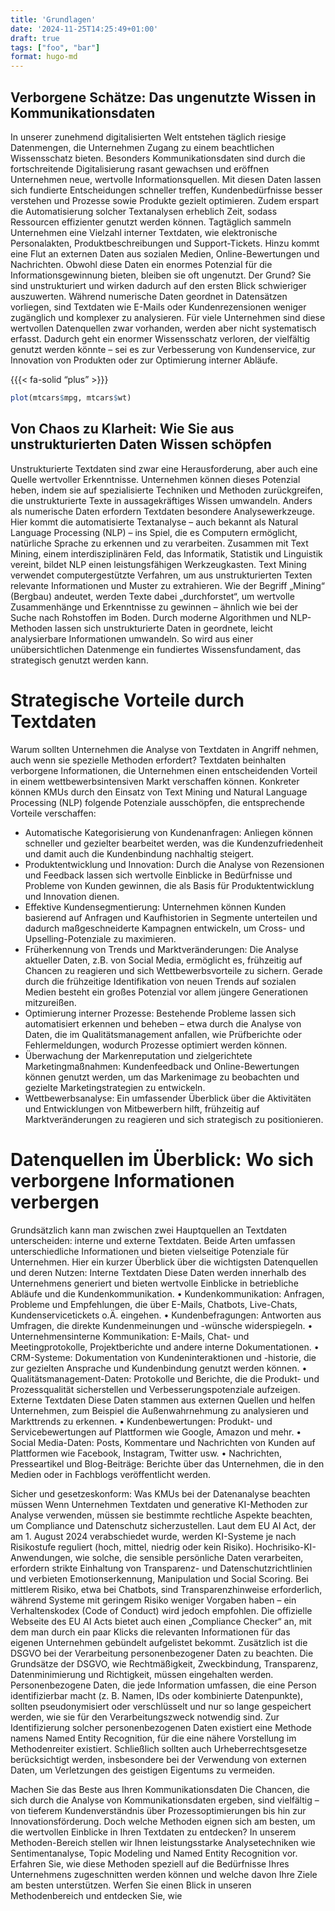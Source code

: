 ```yaml
---
title: 'Grundlagen'
date: '2024-11-25T14:25:49+01:00'
draft: true
tags: ["foo", "bar"]
format: hugo-md
---
```


## Verborgene Schätze: Das ungenutzte Wissen in Kommunikationsdaten

In unserer zunehmend digitalisierten Welt entstehen täglich riesige Datenmengen, die Unternehmen Zugang zu einem beachtlichen Wissensschatz bieten. Besonders Kommunikationsdaten sind durch die fortschreitende Digitalisierung rasant gewachsen und eröffnen Unternehmen neue, wertvolle Informationsquellen. Mit diesen Daten lassen sich fundierte Entscheidungen schneller treffen, Kundenbedürfnisse besser verstehen und Prozesse sowie Produkte gezielt optimieren. Zudem erspart die Automatisierung solcher Textanalysen erheblich Zeit, sodass Ressourcen effizienter genutzt werden können. Tagtäglich sammeln Unternehmen eine Vielzahl interner Textdaten, wie elektronische Personalakten, Produktbeschreibungen und Support-Tickets. Hinzu kommt eine Flut an externen Daten aus sozialen Medien, Online-Bewertungen und Nachrichten. Obwohl diese Daten ein enormes Potenzial für die Informationsgewinnung bieten, bleiben sie oft ungenutzt. Der Grund? Sie sind unstrukturiert und wirken dadurch auf den ersten Blick schwieriger auszuwerten. Während numerische Daten geordnet in Datensätzen vorliegen, sind Textdaten wie E-Mails oder Kundenrezensionen weniger zugänglich und komplexer zu analysieren. Für viele Unternehmen sind diese wertvollen Datenquellen zwar vorhanden, werden aber nicht systematisch erfasst. Dadurch geht ein enormer Wissensschatz verloren, der vielfältig genutzt werden könnte – sei es zur Verbesserung von Kundenservice, zur Innovation von Produkten oder zur Optimierung interner Abläufe.

{{{< fa-solid "plus" >}}}

```r
plot(mtcars$mpg, mtcars$wt)
```


## Von Chaos zu Klarheit: Wie Sie aus unstrukturierten Daten Wissen schöpfen

Unstrukturierte Textdaten sind zwar eine Herausforderung, aber auch eine Quelle wertvoller Erkenntnisse. Unternehmen können dieses Potenzial heben, indem sie auf spezialisierte Techniken und Methoden zurückgreifen, die unstrukturierte Texte in aussagekräftiges Wissen umwandeln. Anders als numerische Daten erfordern Textdaten besondere Analysewerkzeuge. Hier kommt die automatisierte Textanalyse – auch bekannt als Natural Language Processing (NLP) – ins Spiel, die es Computern ermöglicht, natürliche Sprache zu erkennen und zu verarbeiten.
Zusammen mit Text Mining, einem interdisziplinären Feld, das Informatik, Statistik und Linguistik vereint, bildet NLP einen leistungsfähigen Werkzeugkasten. Text Mining verwendet computergestützte Verfahren, um aus unstrukturierten Texten relevante Informationen und Muster zu extrahieren. Wie der Begriff „Mining“ (Bergbau) andeutet, werden Texte dabei „durchforstet“, um wertvolle Zusammenhänge und Erkenntnisse zu gewinnen – ähnlich wie bei der Suche nach Rohstoffen im Boden.
Durch moderne Algorithmen und NLP-Methoden lassen sich unstrukturierte Daten in geordnete, leicht analysierbare Informationen umwandeln. So wird aus einer unübersichtlichen Datenmenge ein fundiertes Wissensfundament, das strategisch genutzt werden kann.

# Strategische Vorteile durch Textdaten

Warum sollten Unternehmen die Analyse von Textdaten in Angriff nehmen, auch wenn sie spezielle Methoden erfordert? Textdaten beinhalten verborgene Informationen, die Unternehmen einen entscheidenden Vorteil in einem wettbewerbsintensiven Markt verschaffen können.
Konkreter können KMUs durch den Einsatz von Text Mining und Natural Language Processing (NLP) folgende Potenziale ausschöpfen, die entsprechende Vorteile verschaffen:

- Automatische Kategorisierung von Kundenanfragen: Anliegen können schneller und gezielter bearbeitet werden, was die Kundenzufriedenheit und damit auch die Kundenbindung nachhaltig steigert. 
- Produktentwicklung und Innovation: Durch die Analyse von Rezensionen und Feedback lassen sich wertvolle Einblicke in Bedürfnisse und Probleme von Kunden gewinnen, die als Basis für Produktentwicklung und Innovation dienen.
- Effektive Kundensegmentierung: Unternehmen können Kunden basierend auf Anfragen und Kaufhistorien in Segmente unterteilen und dadurch maßgeschneiderte Kampagnen entwickeln, um Cross- und Upselling-Potenziale zu maximieren.
- Früherkennung von Trends und Marktveränderungen: Die Analyse aktueller Daten, z.B. von Social Media, ermöglicht es, frühzeitig auf Chancen zu reagieren und sich Wettbewerbsvorteile zu sichern. Gerade durch die frühzeitige Identifikation von neuen Trends auf sozialen Medien besteht ein großes Potenzial vor allem jüngere Generationen mitzureißen.
- Optimierung interner Prozesse: Bestehende Probleme lassen sich automatisiert erkennen und beheben – etwa durch die Analyse von Daten, die im Qualitätsmanagement anfallen, wie Prüfberichte oder Fehlermeldungen, wodurch Prozesse optimiert werden können.
- Überwachung der Markenreputation und zielgerichtete Marketingmaßnahmen: Kundenfeedback und Online-Bewertungen können genutzt werden, um das Markenimage zu beobachten und gezielte Marketingstrategien zu entwickeln.
- Wettbewerbsanalyse: Ein umfassender Überblick über die Aktivitäten und Entwicklungen von Mitbewerbern hilft, frühzeitig auf Marktveränderungen zu reagieren und sich strategisch zu positionieren.

# Datenquellen im Überblick: Wo sich verborgene Informationen verbergen
Grundsätzlich kann man zwischen zwei Hauptquellen an Textdaten unterscheiden: interne und externe Textdaten. Beide Arten umfassen unterschiedliche Informationen und bieten vielseitige Potenziale für Unternehmen. Hier ein kurzer Überblick über die wichtigsten Datenquellen und deren Nutzen:
Interne Textdaten
Diese Daten werden innerhalb des Unternehmens generiert und bieten wertvolle Einblicke in betriebliche Abläufe und die Kundenkommunikation.
    • Kundenkommunikation: Anfragen, Probleme und Empfehlungen, die über E-Mails, Chatbots, Live-Chats, Kundenservicetickets o.Ä. eingehen.
    • Kundenbefragungen: Antworten aus Umfragen, die direkte Kundenmeinungen und -wünsche widerspiegeln.
    • Unternehmensinterne Kommunikation: E-Mails, Chat- und Meetingprotokolle, Projektberichte und andere interne Dokumentationen.
    • CRM-Systeme: Dokumentation von Kundeninteraktionen und -historie, die zur gezielten Ansprache und Kundenbindung genutzt werden können.
    • Qualitätsmanagement-Daten: Protokolle und Berichte, die die Produkt- und Prozessqualität sicherstellen und Verbesserungspotenziale aufzeigen.
Externe Textdaten
Diese Daten stammen aus externen Quellen und helfen Unternehmen, zum Beispiel die Außenwahrnehmung zu analysieren und Markttrends zu erkennen.
    • Kundenbewertungen: Produkt- und Servicebewertungen auf Plattformen wie Google, Amazon und mehr.
    • Social Media-Daten: Posts, Kommentare und Nachrichten von Kunden auf Plattformen wie Facebook, Instagram, Twitter usw.
    • Nachrichten, Presseartikel und Blog-Beiträge: Berichte über das Unternehmen, die in den Medien oder in Fachblogs veröffentlicht werden.


Sicher und gesetzeskonform: Was KMUs bei der Datenanalyse beachten müssen
Wenn Unternehmen Textdaten und generative KI-Methoden zur Analyse verwenden, müssen sie bestimmte rechtliche Aspekte beachten, um Compliance und Datenschutz sicherzustellen. Laut dem EU AI Act, der am 1. August 2024 verabschiedet wurde, werden KI-Systeme je nach Risikostufe reguliert (hoch, mittel, niedrig oder kein Risiko). Hochrisiko-KI-Anwendungen, wie solche, die sensible persönliche Daten verarbeiten, erfordern strikte Einhaltung von Transparenz- und Datenschutzrichtlinien und verbieten Emotionserkennung, Manipulation und Social Scoring. Bei mittlerem Risiko, etwa bei Chatbots, sind Transparenzhinweise erforderlich, während Systeme mit geringem Risiko weniger Vorgaben haben – ein Verhaltenskodex (Code of Conduct) wird jedoch empfohlen. Die offizielle Webseite des EU AI Acts bietet auch einen „Compliance Checker“ an, mit dem man durch ein paar Klicks die relevanten Informationen für das eigenen Unternehmen gebündelt aufgelistet bekommt. 
Zusätzlich ist die DSGVO bei der Verarbeitung personenbezogener Daten zu beachten. Die Grundsätze der DSGVO, wie Rechtmäßigkeit, Zweckbindung, Transparenz, Datenminimierung und Richtigkeit, müssen eingehalten werden. Personenbezogene Daten, die jede Information umfassen, die eine Person identifizierbar macht (z. B. Namen, IDs oder kombinierte Datenpunkte), sollten pseudonymisiert oder verschlüsselt und nur so lange gespeichert werden, wie sie für den Verarbeitungszweck notwendig sind. Zur Identifizierung solcher personenbezogenen Daten existiert eine Methode namens Named Entity Recognition, für die eine nähere Vorstellung im Methodenreiter existiert. Schließlich sollten auch Urheberrechtsgesetze berücksichtigt werden, insbesondere bei der Verwendung von externen Daten, um Verletzungen des geistigen Eigentums zu vermeiden.

Machen Sie das Beste aus Ihren Kommunikationsdaten
Die Chancen, die sich durch die Analyse von Kommunikationsdaten ergeben, sind vielfältig – von tieferem Kundenverständnis über Prozessoptimierungen bis hin zur Innovationsförderung. Doch welche Methoden eignen sich am besten, um die wertvollen Einblicke in Ihren Textdaten zu entdecken? In unserem Methoden-Bereich stellen wir Ihnen leistungsstarke Analysetechniken wie Sentimentanalyse, Topic Modeling und Named Entity Recognition vor. Erfahren Sie, wie diese Methoden speziell auf die Bedürfnisse Ihres Unternehmens zugeschnitten werden können und welche davon Ihre Ziele am besten unterstützen. Werfen Sie einen Blick in unseren Methodenbereich und entdecken Sie, wie
